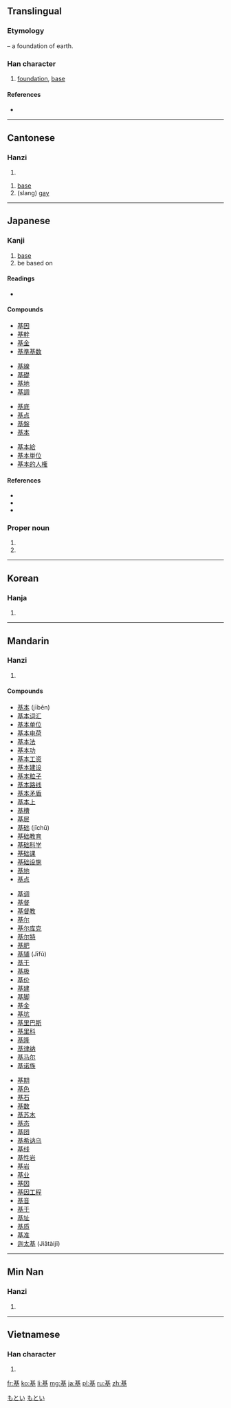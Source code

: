 ==Translingual==
{{stroke order|strokes=11}}

===Etymology===
{{Han compound|其|土|t2=earth|ls=psc|c1=p|c2=s}} – a foundation of earth.

{{Han etyl}}

===Han character===
{{Han char|rn=32|rad=土|as=08|sn=11|four=4410<sub>4</sub>|canj=廿金土 (TCG)|ids=⿱[[其]][[土]]}}

# [[foundation]], [[base]]

====References====
* {{Han ref|kx=0231.120|dkj=05197|dj=0468.050|hdz=10449.070|uh=57FA|ud=22522|bh=B0F2|bd=45298}}

----

==Cantonese==

===Hanzi===
{{yue-hanzi|jyut=|y=gei1}}

# {{defn|lang=yue|sort=土08}}

# [[base]]
# (slang) [[gay]]
----

==Japanese==

===Kanji===
{{ja-kanji|grade=5|rs=土08}}

# [[base]]
# be based on

====Readings====
* {{ja-readings|kanon=[[き]] (ki)|goon=[[こ]] (ko)|kun=[[もとい]] (motoi), [[もと]] (moto), [[もとづく]] (motodzuku)|nadzuke=[[のり]] (nori), [[はじむ]] (hajimu), [[はじめ]] (hajime), [[もと]] (moto), [[もとい]] (motoi)}}

====Compounds====
{{top4}}
* [[基因]]
* [[基幹]]
* [[基金]]
* [[基準基数]]
{{mid4}}
* [[基線]]
* [[基礎]]
* [[基地]]
* [[基調]]
{{mid4}}
* [[基底]]
* [[基点]]
* [[基盤]]
* [[基本]]
{{mid4}}
* [[基本給]]
* [[基本単位]]
* [[基本的人権]]
{{bottom}}

====References====
* {{S-JIS|8AEE}}
* {{JIS|3470}}
* {{EUC-JP|BBF9}}

===Proper noun===
{{ja-pos|k|proper|hira=もとい|rom=Motoi}}

# {{given name|male|lang=ja}}
# {{surname|lang=ja}}

[[Category:Japanese male given names|もとい]]
[[Category:Japanese surnames|もとい]]
----

==Korean==

===Hanja===
{{ko-hanja|hangeul=기|rv=gi|mr=ki}}

# {{defn|lang=ko|sort=土08}}

----

==Mandarin==

===Hanzi===
{{cmn-hanzi|pin=[[jī]] ([[ji1]]), [[sǎo]] ([[sao3]])|wg=chi<sup>1</sup>, sao<sup>3</sup>}}

# {{defn|lang=cmn|sort=土08}}

====Compounds====
{{top3}}
* [[基本]] (jīběn)
* [[基本词汇]]
* [[基本单位]]
* [[基本电荷]]
* [[基本法]]
* [[基本功]]
* [[基本工资]]
* [[基本建设]]
* [[基本粒子]]
* [[基本路线]]
* [[基本矛盾]]
* [[基本上]]
* [[基槽]]
* [[基层]]
* [[基础]] (jīchǔ)
* [[基础教育]]
* [[基础科学]]
* [[基础课]]
* [[基础设施]]
* [[基地]]
* [[基点]]
{{mid3}}
* [[基调]]
* [[基督]]
* [[基督教]]
* [[基尔]]
* [[基尔库克]]
* [[基尔特]]
* [[基肥]]
* [[基辅]] (Jīfǔ)
* [[基干]]
* [[基极]]
* [[基价]]
* [[基建]]
* [[基脚]]
* [[基金]]
* [[基坑]]
* [[基里巴斯]]
* [[基里科]]
* [[基隆]]
* [[基律纳]]
* [[基马尔]]
* [[基诺族]]
{{mid3}}
* [[基期]]
* [[基色]]
* [[基石]]
* [[基数]]
* [[基苏木]]
* [[基态]]
* [[基团]]
* [[基希讷乌]]
* [[基线]]
* [[基性岩]]
* [[基岩]]
* [[基业]]
* [[基因]]
* [[基因工程]]
* [[基音]]
* [[基于]]
* [[基址]]
* [[基质]]
* [[基准]]
* [[迦太基]] (Jiātàijī)
{{bottom}}

----

==Min Nan==

===Hanzi===
{{nan-hanzi|poj=[[ki]] (ki<sup>1</sup>)}}

# {{defn|lang=nan}}

----

==Vietnamese==

===Han character===
{{vi-hantu|[[cơ]]|rs=土08}}

# {{defn|lang=vi|sort=土08}}

[[fr:基]]
[[ko:基]]
[[li:基]]
[[mg:基]]
[[ja:基]]
[[pl:基]]
[[ru:基]]
[[zh:基]]